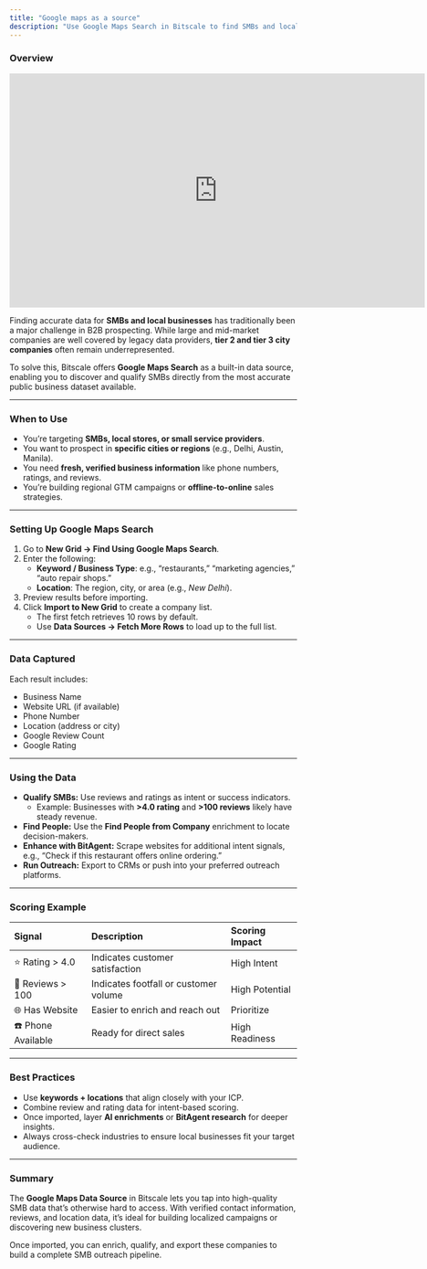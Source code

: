 ```yaml
---
title: "Google maps as a source"
description: "Use Google Maps Search in Bitscale to find SMBs and local businesses by keyword and location. Capture phone numbers, websites, and ratings to qualify high-intent accounts for regional outreach."
---
```


### Overview

<iframe width="728" height="410" src="https://www.youtube.com/embed/D8CHicuaOiw?si=sgguHelxT7YiXEUh" title="YouTube video player" frameborder="0" allow="accelerometer; autoplay; clipboard-write; encrypted-media; gyroscope; picture-in-picture; web-share" referrerpolicy="strict-origin-when-cross-origin" allowfullscreen></iframe>

Finding accurate data for **SMBs and local businesses** has traditionally been a major challenge in B2B prospecting. While large and mid-market companies are well covered by legacy data providers, **tier 2 and tier 3 city companies** often remain underrepresented.

To solve this, Bitscale offers **Google Maps Search** as a built-in data source, enabling you to discover and qualify SMBs directly from the most accurate public business dataset available.

---

### **When to Use**

- You’re targeting **SMBs, local stores, or small service providers**.
- You want to prospect in **specific cities or regions** (e.g., Delhi, Austin, Manila).
- You need **fresh, verified business information** like phone numbers, ratings, and reviews.
- You’re building regional GTM campaigns or **offline-to-online** sales strategies.

---

### **Setting Up Google Maps Search**

1. Go to **New Grid → Find Using Google Maps Search**.
2. Enter the following:
   - **Keyword / Business Type**: e.g., “restaurants,” “marketing agencies,” “auto repair shops.”
   - **Location**: The region, city, or area (e.g., _New Delhi_).
3. Preview results before importing.
4. Click **Import to New Grid** to create a company list.
   - The first fetch retrieves 10 rows by default.
   - Use **Data Sources → Fetch More Rows** to load up to the full list.

---

### **Data Captured**

Each result includes:

- Business Name
- Website URL (if available)
- Phone Number
- Location (address or city)
- Google Review Count
- Google Rating

---

### **Using the Data**

- **Qualify SMBs:** Use reviews and ratings as intent or success indicators.
  - Example: Businesses with **\>4.0 rating** and **\>100 reviews** likely have steady revenue.
- **Find People:** Use the **Find People from Company** enrichment to locate decision-makers.
- **Enhance with BitAgent:** Scrape websites for additional intent signals, e.g., “Check if this restaurant offers online ordering.”
- **Run Outreach:** Export to CRMs or push into your preferred outreach platforms.

---

### **Scoring Example**

| Signal             | Description                           | Scoring Impact |
| :----------------- | :------------------------------------ | :------------- |
| ⭐ Rating \> 4.0    | Indicates customer satisfaction       | High Intent    |
| 💬 Reviews \> 100  | Indicates footfall or customer volume | High Potential |
| 🌐 Has Website     | Easier to enrich and reach out        | Prioritize     |
| ☎️ Phone Available | Ready for direct sales                | High Readiness |

---

### **Best Practices**

- Use **keywords + locations** that align closely with your ICP.
- Combine review and rating data for intent-based scoring.
- Once imported, layer **AI enrichments** or **BitAgent research** for deeper insights.
- Always cross-check industries to ensure local businesses fit your target audience.

---

### **Summary**

The **Google Maps Data Source** in Bitscale lets you tap into high-quality SMB data that’s otherwise hard to access. With verified contact information, reviews, and location data, it’s ideal for building localized campaigns or discovering new business clusters.

Once imported, you can enrich, qualify, and export these companies to build a complete SMB outreach pipeline.